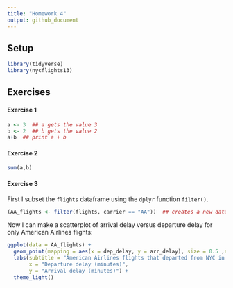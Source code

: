 ```yaml
---
title: "Homework 4"
output: github_document
---
```


## Setup
```r
library(tidyverse)
library(nycflights13)
```

## Exercises
#### Exercise 1
``` r
a <- 3  ## a gets the value 3
b <- 2  ## b gets the value 2
a+b  ## print a + b
```

#### Exercise 2
``` r
sum(a,b)
```

#### Exercise 3

First I subset the `flights` dataframe using the `dplyr` function `filter()`.
``` r
(AA_flights <- filter(flights, carrier == "AA"))  ## creates a new dataframe with only American Airlines flights
```

Now I can make a scatterplot of arrival delay versus departure delay for only American Airlines flights:
```r
ggplot(data = AA_flights) +
  geom_point(mapping = aes(x = dep_delay, y = arr_delay), size = 0.5 ,alpha = 0.4) +
  labs(subtitle = "American Airlines flights that departed from NYC in 2013",
       x = "Departure delay (minutes)", 
       y = "Arrival delay (minutes)") +
  theme_light()
```